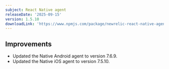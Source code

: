 ```yaml
---
subject: React Native agent
releaseDate: '2025-09-15'
version: 1.5.10
downloadLink: 'https://www.npmjs.com/package/newrelic-react-native-agent/v/1.5.10'
---
```



## Improvements

- Updated the Native Android agent to version 7.6.9.
- Updated the Native iOS agent to version 7.5.10.




